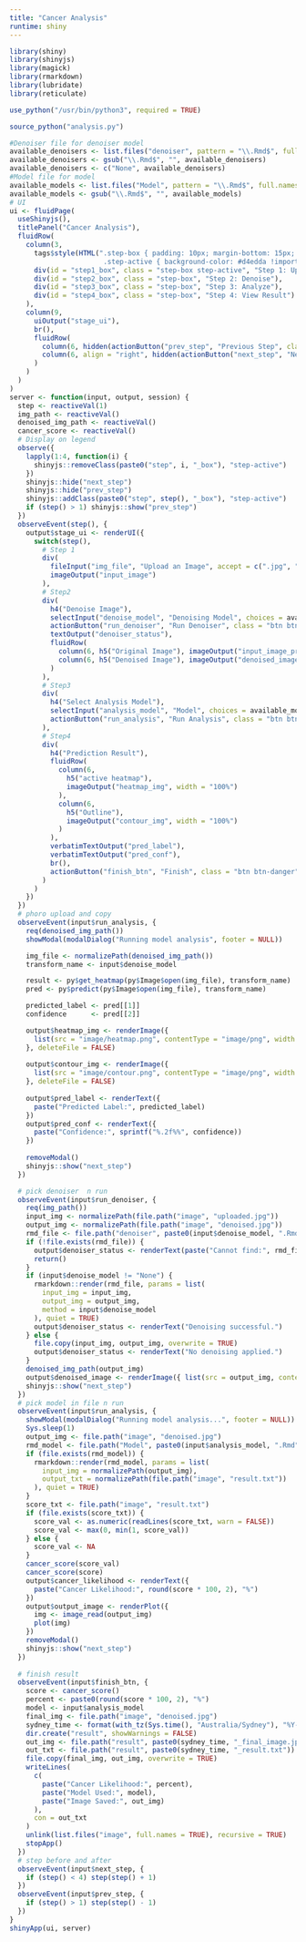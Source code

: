 ```yaml
---
title: "Cancer Analysis"
runtime: shiny
---
```


```r
library(shiny)
library(shinyjs)
library(magick)
library(rmarkdown)
library(lubridate)
library(reticulate)
```

```r
use_python("/usr/bin/python3", required = TRUE)

source_python("analysis.py")
```

```r
#Denoiser file for denoiser model
available_denoisers <- list.files("denoiser", pattern = "\\.Rmd$", full.names = FALSE)
available_denoisers <- gsub("\\.Rmd$", "", available_denoisers)
available_denoisers <- c("None", available_denoisers)
#Model file for model
available_models <- list.files("Model", pattern = "\\.Rmd$", full.names = FALSE)
available_models <- gsub("\\.Rmd$", "", available_models)
# UI
ui <- fluidPage(
  useShinyjs(),
  titlePanel("Cancer Analysis"),
  fluidRow(
    column(3,
      tags$style(HTML(".step-box { padding: 10px; margin-bottom: 15px; border-radius: 5px; background-color: #f1f1f1; text-align: center; }
                       .step-active { background-color: #d4edda !important; font-weight: bold; border-left: 5px solid #28a745; }")),
      div(id = "step1_box", class = "step-box step-active", "Step 1: Upload Image"),
      div(id = "step2_box", class = "step-box", "Step 2: Denoise"),
      div(id = "step3_box", class = "step-box", "Step 3: Analyze"),
      div(id = "step4_box", class = "step-box", "Step 4: View Result")
    ),
    column(9,
      uiOutput("stage_ui"),
      br(),
      fluidRow(
        column(6, hidden(actionButton("prev_step", "Previous Step", class = "btn btn-secondary"))),
        column(6, align = "right", hidden(actionButton("next_step", "Next Step", class = "btn btn-success")))
      )
    )
  )
)
server <- function(input, output, session) {
  step <- reactiveVal(1)
  img_path <- reactiveVal()
  denoised_img_path <- reactiveVal()
  cancer_score <- reactiveVal()
  # Display on legend
  observe({
    lapply(1:4, function(i) {
      shinyjs::removeClass(paste0("step", i, "_box"), "step-active")
    })
    shinyjs::hide("next_step")
    shinyjs::hide("prev_step")
    shinyjs::addClass(paste0("step", step(), "_box"), "step-active")
    if (step() > 1) shinyjs::show("prev_step")
  })
  observeEvent(step(), {
    output$stage_ui <- renderUI({
      switch(step(),
        # Step 1
        div(
          fileInput("img_file", "Upload an Image", accept = c(".jpg", ".jpeg", ".png")),
          imageOutput("input_image")
        ),
        # Step2
        div(
          h4("Denoise Image"),
          selectInput("denoise_model", "Denoising Model", choices = available_denoisers),
          actionButton("run_denoiser", "Run Denoiser", class = "btn btn-primary mb-3"),
          textOutput("denoiser_status"),
          fluidRow(
            column(6, h5("Original Image"), imageOutput("input_image_preview")),
            column(6, h5("Denoised Image"), imageOutput("denoised_image"))
          )
        ),
        # Step3
        div(
          h4("Select Analysis Model"),
          selectInput("analysis_model", "Model", choices = available_models),
          actionButton("run_analysis", "Run Analysis", class = "btn btn-primary")
        ),
        # Step4
        div(
          h4("Prediction Result"),
          fluidRow(
            column(6,
              h5("active heatmap"),
              imageOutput("heatmap_img", width = "100%")
            ),
            column(6,
              h5("Outline"),
              imageOutput("contour_img", width = "100%")
            )
          ),
          verbatimTextOutput("pred_label"),
          verbatimTextOutput("pred_conf"),
          br(),
          actionButton("finish_btn", "Finish", class = "btn btn-danger")
        )
      )
    })
  })
  # phoro upload and copy
  observeEvent(input$run_analysis, {
    req(denoised_img_path())
    showModal(modalDialog("Running model analysis", footer = NULL))

    img_file <- normalizePath(denoised_img_path())
    transform_name <- input$denoise_model

    result <- py$get_heatmap(py$Image$open(img_file), transform_name)
    pred <- py$predict(py$Image$open(img_file), transform_name)

    predicted_label <- pred[[1]]
    confidence      <- pred[[2]]

    output$heatmap_img <- renderImage({
      list(src = "image/heatmap.png", contentType = "image/png", width = "100%")
    }, deleteFile = FALSE)
    
    output$contour_img <- renderImage({
      list(src = "image/contour.png", contentType = "image/png", width = "100%")
    }, deleteFile = FALSE)
    
    output$pred_label <- renderText({
      paste("Predicted Label:", predicted_label)
    })
    output$pred_conf <- renderText({
      paste("Confidence:", sprintf("%.2f%%", confidence))
    })
    
    removeModal()
    shinyjs::show("next_step")
  })

  # pick denoiser  n run
  observeEvent(input$run_denoiser, {
    req(img_path())
    input_img <- normalizePath(file.path("image", "uploaded.jpg"))
    output_img <- normalizePath(file.path("image", "denoised.jpg"))
    rmd_file <- file.path("denoiser", paste0(input$denoise_model, ".Rmd"))
    if (!file.exists(rmd_file)) {
      output$denoiser_status <- renderText(paste("Cannot find:", rmd_file))
      return()
    }
    if (input$denoise_model != "None") {
      rmarkdown::render(rmd_file, params = list(
        input_img = input_img,
        output_img = output_img,
        method = input$denoise_model
      ), quiet = TRUE)
      output$denoiser_status <- renderText("Denoising successful.")
    } else {
      file.copy(input_img, output_img, overwrite = TRUE)
      output$denoiser_status <- renderText("No denoising applied.")
    }
    denoised_img_path(output_img)
    output$denoised_image <- renderImage({ list(src = output_img, contentType = "image/jpeg", width = 300) }, deleteFile = FALSE)
    shinyjs::show("next_step")
  })
  # pick model in file n run
  observeEvent(input$run_analysis, {
    showModal(modalDialog("Running model analysis...", footer = NULL))
    Sys.sleep(1)
    output_img <- file.path("image", "denoised.jpg")
    rmd_model <- file.path("Model", paste0(input$analysis_model, ".Rmd"))
    if (file.exists(rmd_model)) {
      rmarkdown::render(rmd_model, params = list(
        input_img = normalizePath(output_img),
        output_txt = normalizePath(file.path("image", "result.txt"))
      ), quiet = TRUE)
    }
    score_txt <- file.path("image", "result.txt")
    if (file.exists(score_txt)) {
      score_val <- as.numeric(readLines(score_txt, warn = FALSE))
      score_val <- max(0, min(1, score_val))
    } else {
      score_val <- NA
    }
    cancer_score(score_val)
    cancer_score(score)
    output$cancer_likelihood <- renderText({
      paste("Cancer Likelihood:", round(score * 100, 2), "%")
    })
    output$output_image <- renderPlot({
      img <- image_read(output_img)
      plot(img)
    })
    removeModal()
    shinyjs::show("next_step")
  })
  
  # finish result
  observeEvent(input$finish_btn, {
    score <- cancer_score()
    percent <- paste0(round(score * 100, 2), "%")
    model <- input$analysis_model
    final_img <- file.path("image", "denoised.jpg")
    sydney_time <- format(with_tz(Sys.time(), "Australia/Sydney"), "%Y-%m-%d_%H-%M-%S")
    dir.create("result", showWarnings = FALSE)
    out_img <- file.path("result", paste0(sydney_time, "_final_image.jpg"))
    out_txt <- file.path("result", paste0(sydney_time, "_result.txt"))
    file.copy(final_img, out_img, overwrite = TRUE)
    writeLines(
      c(
        paste("Cancer Likelihood:", percent),
        paste("Model Used:", model),
        paste("Image Saved:", out_img)
      ),
      con = out_txt
    )
    unlink(list.files("image", full.names = TRUE), recursive = TRUE)
    stopApp()
  })
  # step before and after
  observeEvent(input$next_step, {
    if (step() < 4) step(step() + 1)
  })
  observeEvent(input$prev_step, {
    if (step() > 1) step(step() - 1)
  })
}
shinyApp(ui, server)
```

